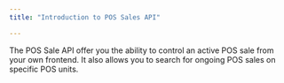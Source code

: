 ```yaml
---
title: "Introduction to POS Sales API"

---
```


The POS Sale API offer you the ability to control an active POS sale from your own frontend.
It also allows you to search for ongoing POS sales on specific POS units.
